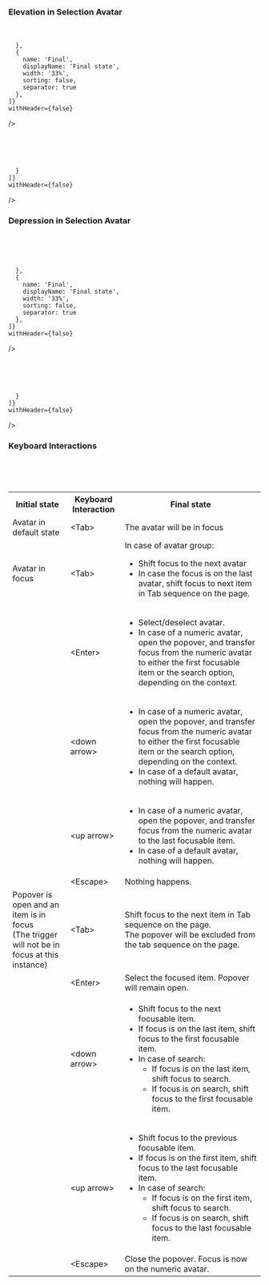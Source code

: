 ### Elevation in Selection Avatar

<br/>
<br/>

<Card shadow='none'>
  <Table
    showMenu={false}
    separator={true}
    data={[
      {
        Property: 'State',
        Initial: 'Default',
        Final: 'Hover',
      },
      {
        Property: 'Relative position Y',
        Initial: '0',
        Final: '+4 px',
      },
    ]}
    schema={[
      {
        name: 'Property',
        displayName: 'Property',
        width: '34%',
        sorting: false,
        separator: true,
        cellType: 'DEFAULT'
      },
      {
        name: 'Initial',
        displayName: 'Initial state',
        width: '33%',
        sorting: false,
        separator: true
        
      },
      {
        name: 'Final',
        displayName: 'Final state',
        width: '33%',
        sorting: false,
        separator: true
      },
    ]}
    withHeader={false}
  />
</Card>

<br/>
<br/>

<Card shadow='none'>
  <Table
    showMenu={false}
    separator={true}
    data={[
      {
        Curve: 'Cubic-bezier (0.2, 0, 0.38, 0.9)',
        Duration: '80ms'
      }
    ]}
    schema={[
      {
        name: 'Curve',
        displayName: 'Curve',
        width: '34%',
        sorting: false,
        separator: true,
        cellType: 'DEFAULT'
      },
      {
        name: 'Duration',
        displayName: 'Duration',
        width: '33%',
        sorting: false,
        separator: true
        
      }
    ]}
    withHeader={false}
  />
</Card>

### Depression in Selection Avatar

<br/>
<br/>

<Card shadow='none'>
  <Table
    showMenu={false}
    separator={true}
    data={[
      {
        Property: 'State',
        Initial: 'Hover',
        Final: 'Default',
      },
      {
        Property: 'Relative position Y',
        Initial: '+4px',
        Final: '0',
      },
    ]}
    schema={[
      {
        name: 'Property',
        displayName: 'Property',
        width: '34%',
        sorting: false,
        separator: true,
        cellType: 'DEFAULT'
      },
      {
        name: 'Initial',
        displayName: 'Initial state',
        width: '33%',
        sorting: false,
        separator: true
        
      },
      {
        name: 'Final',
        displayName: 'Final state',
        width: '33%',
        sorting: false,
        separator: true
      },
    ]}
    withHeader={false}
  />
</Card>

<br/>
<br/>

<Card shadow='none'>
  <Table
    showMenu={false}
    separator={true}
    data={[
      {
        Curve: 'Cubic-bezier (0.2, 0, 0.38, 0.9)',
        Duration: '80ms'
      }
    ]}
    schema={[
      {
        name: 'Curve',
        displayName: 'Curve',
        width: '34%',
        sorting: false,
        separator: true,
        cellType: 'DEFAULT'
      },
      {
        name: 'Duration',
        displayName: 'Duration',
        width: '33%',
        sorting: false,
        separator: true
        
      }
    ]}
    withHeader={false}
  />
</Card>

### Keyboard Interactions

<br/>
<br/>

<table style={{width: "100%"}}>
  <tbody>
    <tr>
      <th style={{width:"33%", textAlign: "left"}}>Initial state</th>
      <th style={{width:"33%", textAlign: "left"}}>Keyboard Interaction</th>
      <th style={{width:"33%", textAlign: "left"}}>Final state</th>
    </tr>
    <tr style={{verticalAlign: "top"}}>
      <td>Avatar in default state  </td>
      <td>&#60;Tab&#62;</td>
      <td>The avatar will be in focus</td>
    </tr>
    <tr style={{verticalAlign: "top"}}>
      <td>Avatar in focus  </td>
      <td>&#60;Tab&#62;</td>
      <td>
        In case of avatar group:
        <ul>
          <li>Shift focus to the next avatar </li>
          <li>In case the focus is on the last avatar, shift focus to next item in Tab sequence on the page. </li>
        </ul>
      </td>
    </tr>
    <tr style={{verticalAlign: "top"}}>
      <td></td>
      <td>&#60;Enter&#62;</td>
      <td>
        <ul>
          <li>Select/deselect avatar.</li>
          <li>In case of a numeric avatar, open the popover, and transfer focus from the numeric avatar to either the first focusable item or the search option, depending on the context.</li>
        </ul>
      </td>
    </tr>
    <tr style={{verticalAlign: "top"}}>
      <td></td>
      <td>&#60;down arrow&#62;</td>
      <td>
        <ul>
          <li>In case of a numeric avatar, open the popover, and transfer focus from the numeric avatar to either the first focusable item or the search option, depending on the context.</li>
          <li>In case of a default avatar, nothing will happen. </li>
        </ul>
      </td>
    </tr>
    <tr style={{verticalAlign: "top"}}>
      <td></td>
      <td>&#60;up arrow&#62;</td>
      <td>
        <ul>
          <li>In case of a numeric avatar, open the popover, and transfer focus from the numeric avatar to the last focusable item.</li>
          <li>In case of a default avatar, nothing will happen.</li>
        </ul>
      </td>
    </tr>
    <tr style={{verticalAlign: "top"}}>
      <td></td>
      <td>&#60;Escape&#62;</td>
      <td>Nothing happens.</td>
    </tr>
    <tr style={{verticalAlign: "top"}}>
      <td>Popover is open and an item is in focus<br/>(The trigger will not be in focus at this instance)</td>
      <td>&#60;Tab&#62;</td>
      <td>
        Shift focus to the next item in Tab sequence on the page. <br/>The popover will be excluded from the tab sequence on the page. 
      </td>
    </tr>
    <tr style={{verticalAlign: "top"}}>
      <td></td>
      <td>&#60;Enter&#62;</td>
      <td>
        Select the focused item. Popover will remain open. 
      </td>
    </tr>
    <tr style={{verticalAlign: "top"}}>
      <td></td>
      <td>&#60;down arrow&#62;</td>
      <td>
        <ul>
          <li>Shift focus to the next focusable item.</li>
          <li>If focus is on the last item, shift focus to the first focusable item.</li>
          <li>
            In case of search: 
            <ul>
              <li class="ml-5">If focus is on the last item, shift focus to search.</li>
              <li class="ml-5">If focus is on search, shift focus to the first focusable item. </li>
            </ul>
          </li>
        </ul>
      </td>
    </tr>
    <tr style={{verticalAlign: "top"}}>
      <td></td>
      <td>&#60;up arrow&#62;</td>
      <td>
        <ul>
          <li>Shift focus to the previous focusable item.</li>
          <li>If focus is on the first item, shift focus to the last focusable item.</li>
          <li>
            In case of search: 
            <ul>
              <li class="ml-5">If focus is on the first item, shift focus to search.</li>
              <li class="ml-5">If focus is on search, shift focus to the last focusable item.</li>
            </ul>
          </li>
        </ul>
      </td>
    </tr>
    <tr style={{verticalAlign: "top"}}>
      <td></td>
      <td>&#60;Escape&#62;</td>
      <td>Close the popover. Focus is now on the numeric avatar.</td>
    </tr>
  </tbody>
</table>
